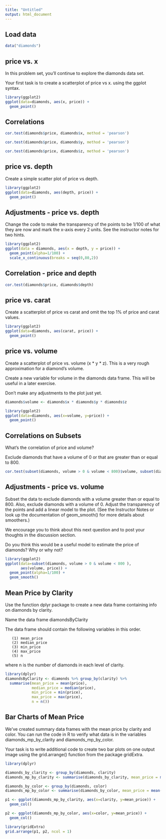 ```yaml
---
title: "Untitled"
output: html_document
---
```

## Load data
```r
data("diamonds")
```


## price vs. x

 In this problem set, you'll continue
 to explore the diamonds data set.

 Your first task is to create a
 scatterplot of price vs x.
 using the ggplot syntax.
```r
library(ggplot2)
ggplot(data=diamonds, aes(x, price)) +
  geom_point()
```
## Correlations

```r
cor.test(diamonds$price, diamonds$x, method = 'pearson')
```
```r
cor.test(diamonds$price, diamonds$y, method = 'pearson')
```
```r
cor.test(diamonds$price, diamonds$z, method = 'pearson')
```
## price vs. depth

Create a simple scatter plot of price vs depth.

```r
library(ggplot2)
ggplot(data=diamonds, aes(depth, price)) +
  geom_point()
```

## Adjustments - price vs. depth

 Change the code to make the transparency of the
 points to be 1/100 of what they are now and mark
 the x-axis every 2 units. See the instructor notes
 for two hints.
 
 
```r
library(ggplot2)
ggplot(data = diamonds, aes(x = depth, y = price)) + 
  geom_point(alpha=1/100) +
  scale_x_continuous(breaks = seq(0,80,2))
```
## Correlation - price and depth

```r
cor.test(diamonds$price, diamonds$depth)
```

## price vs. carat

 Create a scatterplot of price vs carat
 and omit the top 1% of price and carat
 values.
 
```r
library(ggplot2)
ggplot(data=diamonds, aes(carat, price)) + 
  geom_point() 
```
## price vs. volume

 Create a scatterplot of price vs. volume (x * y * z).
 This is a very rough approximation for a diamond's volume.

 Create a new variable for volume in the diamonds data frame.
 This will be useful in a later exercise.

 Don't make any adjustments to the plot just yet.
 
 
```r
diamonds$volume <- diamonds$x * diamonds$y * diamonds$z

library(ggplot2)
ggplot(data=diamonds, aes(x=volume, y=price)) +
  geom_point()
```
## Correlations on Subsets

What's the correlation of price and volume?

Exclude diamonds that have a volume of 0 or that are greater than or equal to 800.
```r
cor.test(subset(diamonds, volume > 0 & volume < 800)$volume, subset(diamonds, volume > 0 & volume < 800)$price)
```

## Adjustments - price vs. volume

 Subset the data to exclude diamonds with a volume
 greater than or equal to 800. Also, exclude diamonds
 with a volume of 0. Adjust the transparency of the
 points and add a linear model to the plot. (See the
 Instructor Notes or look up the documentation of
 geom_smooth() for more details about smoothers.)

 We encourage you to think about this next question and
 to post your thoughts in the discussion section.

 Do you think this would be a useful model to estimate
 the price of diamonds? Why or why not?
 
 
```r
library(ggplot2)
ggplot(data=subset(diamonds, volume > 0 & volume < 800 ),
       aes(volume, price)) +
  geom_point(alpha=1/100) +
  geom_smooth()

```
## Mean Price by Clarity

 Use the function dplyr package
 to create a new data frame containing
 info on diamonds by clarity.

 Name the data frame diamondsByClarity

 The data frame should contain the following
 variables in this order.

       (1) mean_price
       (2) median_price
       (3) min_price
       (4) max_price
       (5) n

 where n is the number of diamonds in each
 level of clarity.
 
 
```r
library(dplyr)
diamondsByClarity <- diamonds %>% group_by(clarity) %>%
  summarise(mean_price = mean(price),
            median_price = median(price),
            min_price = min(price),
            max_price = max(price),
            n = n())
```
## Bar Charts of Mean Price

 We’ve created summary data frames with the mean price
 by clarity and color. You can run the code in R to
 verify what data is in the variables diamonds_mp_by_clarity
 and diamonds_mp_by_color.

 Your task is to write additional code to create two bar plots
 on one output image using the grid.arrange() function from the package
 gridExtra.
```r
library(dplyr)

diamonds_by_clarity <- group_by(diamonds, clarity)
diamonds_mp_by_clarity <- summarise(diamonds_by_clarity, mean_price = mean(price))

diamonds_by_color <- group_by(diamonds, color)
diamonds_mp_by_color <- summarise(diamonds_by_color, mean_price = mean(price))

p1 <- ggplot(diamonds_mp_by_clarity, aes(x=clarity, y=mean_price)) +
  geom_col()

p2 <- ggplot(diamonds_mp_by_color, aes(x=color, y=mean_price)) +
  geom_col()

library(gridExtra)
grid.arrange(p1, p2, ncol = 1)
```

